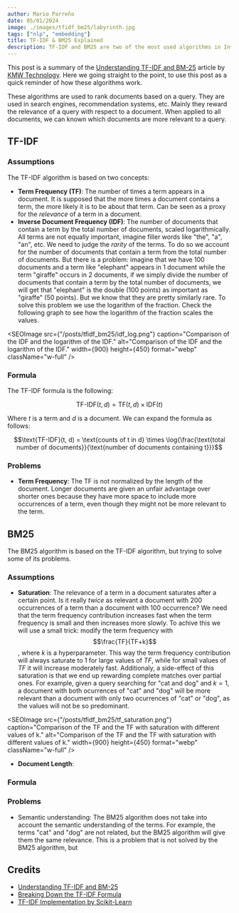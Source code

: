 ```yaml
---
author: Mario Parreño
date: 05/01/2024
image: ./images/tfidf_bm25/labyrinth.jpg
tags: ["nlp", "embedding"]
title: TF-IDF & BM25 Explained
description: TF-IDF and BM25 are two of the most used algorithms in Information Retrieval. In this post we will explain how they work.
---
```


This post is a summary of the [Understanding TF-IDF and BM-25](https://kmwllc.com/index.php/2020/03/20/understanding-tf-idf-and-bm-25/) article by [KMW Technology](https://kmwllc.com/).
Here we going straight to the point, to use this post as a quick reminder of how these algorithms work.

These algorithms are used <Underlined>to rank documents based on a query</Underlined>.
They are used in search engines, recommendation systems, etc.
Mainly they <Underlined color="green">reward the relevance</Underlined> of a query 
with respect to a document. When applied to all documents,
we can known which documents are more relevant to a query.

## TF-IDF

### Assumptions

The TF-IDF algorithm is based on two concepts:
- **Term Frequency (TF)**: The number of times a term appears in a document. It is supposed
that the more times a document contains a term, the more likely it is to be about that term.
Can be seen as a proxy for the <Underlined color="purple">*relevance*</Underlined> of a term in a document.
- **Inverse Document Frequency (IDF)**: The number of documents that contain a term
by the total number of documents, scaled logarithmically. All terms are not equally important,
imagine filler words like "the", "a", "an", etc.
We need to judge the <Underlined color="purple">*rarity*</Underlined> of the terms. To do so
we account for the number of documents that contain a term from the total number of documents. But 
there is a problem: imagine that we have 100 documents and a term like "elephant" appears in 1 document
while the term "giraffe" occurs in 2 documents, if we simply divide the number of documents that contain
a term by the total number of documents, we will get that "elephant" is the double (100 points) as important
as "giraffe" (50 points). But we know that they are pretty similarly rare. To solve this problem we use
the logarithm of the fraction. Check the following graph to see how the logarithm of the fraction
scales the values.

<SEOImage
    src={"/posts/tfidf_bm25/idf_log.png"}
    caption="Comparison of the IDF and the logarithm of the IDF."
    alt="Comparison of the IDF and the logarithm of the IDF."
    width={900}
    height={450}
    format="webp"
    className="w-full"
/>

### Formula

The TF-IDF formula is the following:

$$\text{TF-IDF}(t, d) = \text{TF}(t, d) \times \text{IDF}(t)$$

Where $t$ is a term and $d$ is a document. We can expand the formula as follows:

$$\text{TF-IDF}(t, d) = \text{counts of t in d} \times \log{\frac{\text{total number of documents}}{\text{number of documents containing t}}}$$


### Problems

- **Term Frequency**: The TF is not normalized by the length of the document.
Longer documents are given an unfair advantage over shorter ones
because they have more space to include more occurrences of a term,
even though they might not be more relevant to the term. 


## BM25

The BM25 algorithm is based on the TF-IDF algorithm, but trying to solve some of its problems.

### Assumptions

- **Saturation**: The relevance of a term in a document saturates after a certain point. Is it
really *twice* as relevant a document with 200 occurrences of a term than a document with 100 occurrence?
We need that the term frequency contribution increases fast when the term frequency is small and 
then increases more slowly. To achive this we will use a small trick: modify the term frequency
with $$\frac{TF}{TF+k}$$, where $k$ is a hyperparameter. This way the term frequency contribution
will always saturate to 1 for large values of $TF$, while for small values of $TF$ it will increase
moderately fast. Additionaly, a side-effect of this saturation is that we end up rewarding
<Underlined>complete matches over partial ones</Underlined>. For example, given a query searching for
"cat and dog" and $k=1$, a document with both ocurrences of "cat" and "dog" will be more relevant
than a document with only two ocurrences of "cat" or "dog", as the values will not be so predominant.

<SEOImage
    src={"/posts/tfidf_bm25/tf_saturation.png"}
    caption="Comparison of the TF and the TF with saturation with different values of k."
    alt="Comparison of the TF and the TF with saturation with different values of k."
    width={900}
    height={450}
    format="webp"
    className="w-full"
/>

- **Document Length**: 

### Formula

### Problems

- Semantic understanding: The BM25 algorithm does not take into account the semantic understanding
of the terms. For example, the terms "cat" and "dog" are not related, but the BM25 algorithm will
give them the same relevance. This is a problem that is not solved by the BM25 algorithm, but


## Credits

- [Understanding TF-IDF and BM-25](https://kmwllc.com/index.php/2020/03/20/understanding-tf-idf-and-bm-25/)
- [Breaking Down the TF-IDF Formula](https://melaniewalsh.github.io/Intro-Cultural-Analytics/05-Text-Analysis/03-TF-IDF-Scikit-Learn.html#breaking-down-the-tf-idf-formula)
- [TF-IDF Implementation by Scikit-Learn](https://scikit-learn.org/stable/modules/generated/sklearn.feature_extraction.text.TfidfVectorizer.html)